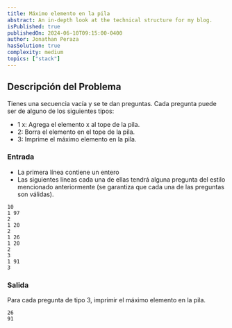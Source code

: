 ```yaml
---
title: Máximo elemento en la pila
abstract: An in-depth look at the technical structure for my blog.
isPublished: true
publishedOn: 2024-06-10T09:15:00-0400
author: Jonathan Peraza
hasSolution: true
complexity: medium
topics: ["stack"]
---
```


## Descripción del Problema
Tienes una secuencia vacía y se te dan preguntas. Cada pregunta puede ser de alguno de los siguientes tipos:

- 1 x: Agrega el elemento x al tope de la pila.
- 2: Borra el elemento en el tope de la pila.
- 3: Imprime el máximo elemento en la pila.
### Entrada
- La primera línea contiene un entero 
- Las siguientes líneas cada una de ellas tendrá alguna pregunta del estilo mencionado anteriormente (se garantiza que cada una de las preguntas son válidas).

```
10
1 97
2
1 20
2
1 26
1 20
2
3
1 91
3
```

### Salida
Para cada pregunta de tipo 3, imprimir el máximo elemento en la pila.

```
26
91
```